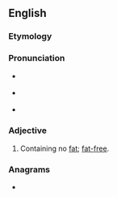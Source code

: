 ==English==

===Etymology===
{{prefix|en|non|fat}}

===Pronunciation===
* {{a|RP}} {{IPA|/nɒnˈfæt/|lang=en}}
* {{a|GA}} {{IPA|/nɑnˈfæt/|lang=en}}
* {{audio|en-us-nonfat.ogg|Audio (US)|lang=en}}

===Adjective===
{{en-adj|-}}

# Containing no [[fat]]; [[fat-free]].

===Anagrams===
* {{anagrams|en|a=afnnot|Fontan}}